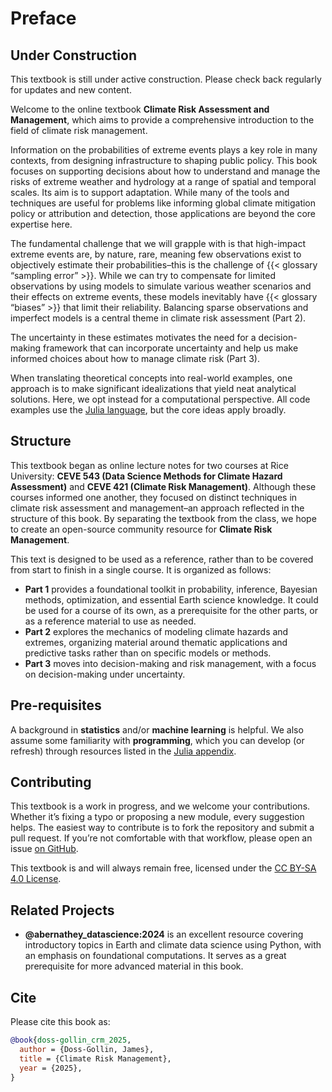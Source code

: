 # Preface {.unnumbered}

::: {.callout-note}
## Under Construction
This textbook is still under active construction. Please check back regularly for updates and new content.
:::

Welcome to the online textbook **Climate Risk Assessment and Management**, which aims to provide a comprehensive introduction to the field of climate risk management.

Information on the probabilities of extreme events plays a key role in many contexts, from designing infrastructure to shaping public policy.
This book focuses on supporting decisions about how to understand and manage the risks of extreme weather and hydrology at a range of spatial and temporal scales.
Its aim is to support adaptation.
While many of the tools and techniques are useful for problems like informing global climate mitigation policy or attribution and detection, those applications are beyond the core expertise here.

The fundamental challenge that we will grapple with is that high-impact extreme events are, by nature, rare, meaning few observations exist to objectively estimate their probabilities--this is the challenge of {{< glossary "sampling error" >}}.
While we can try to compensate for limited observations by using models to simulate various weather scenarios and their effects on extreme events, these models inevitably have {{< glossary "biases" >}} that limit their reliability.
Balancing sparse observations and imperfect models is a central theme in climate risk assessment (Part 2).

The uncertainty in these estimates motivates the need for a decision-making framework that can incorporate uncertainty and help us make informed choices about how to manage climate risk (Part 3).

When translating theoretical concepts into real-world examples, one approach is to make significant idealizations that yield neat analytical solutions.
Here, we opt instead for a computational perspective.
All code examples use the [Julia language](appendices/julia.qmd), but the core ideas apply broadly.

## Structure

This textbook began as online lecture notes for two courses at Rice University: **CEVE 543 (Data Science Methods for Climate Hazard Assessment)** and **CEVE 421 (Climate Risk Management)**.
Although these courses informed one another, they focused on distinct techniques in climate risk assessment and management--an approach reflected in the structure of this book.
By separating the textbook from the class, we hope to create an open-source community resource for **Climate Risk Management**.

This text is designed to be used as a reference, rather than to be covered from start to finish in a single course.
It is organized as follows:

- **Part 1** provides a foundational toolkit in probability, inference, Bayesian methods, optimization, and essential Earth science knowledge. It could be used for a course of its own, as a prerequisite for the other parts, or as a reference material to use as needed.
- **Part 2** explores the mechanics of modeling climate hazards and extremes, organizing material around thematic applications and predictive tasks rather than on specific models or methods.  
- **Part 3** moves into decision-making and risk management, with a focus on decision-making under uncertainty.

## Pre-requisites

A background in **statistics** and/or **machine learning** is helpful.
We also assume some familiarity with **programming**, which you can develop (or refresh) through resources listed in the [Julia appendix](appendices/julia.qmd).

## Contributing

This textbook is a work in progress, and we welcome your contributions.
Whether it’s fixing a typo or proposing a new module, every suggestion helps.
The easiest way to contribute is to fork the repository and submit a pull request.
If you’re not comfortable with that workflow, please open an issue [on GitHub]({{< book.github >}}).

This textbook is and will always remain free, licensed under the [CC BY-SA 4.0 License](https://creativecommons.org/licenses/by-sa/4.0/).

## Related Projects

- **@abernathey_datascience:2024** is an excellent resource covering introductory topics in Earth and climate data science using Python, with an emphasis on foundational computations. It serves as a great prerequisite for more advanced material in this book.

## Cite

Please cite this book as:

```bibtex
@book{doss-gollin_crm_2025,
  author = {Doss-Gollin, James},
  title = {Climate Risk Management},
  year = {2025},
}
```
